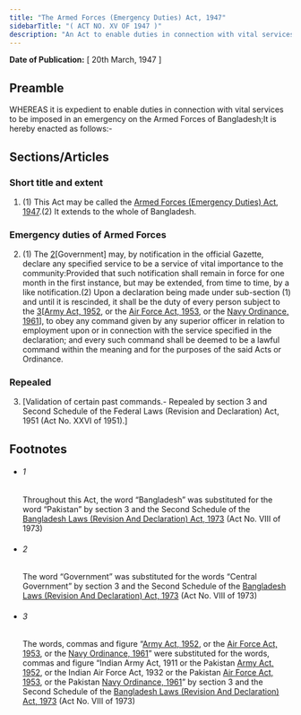 ```yaml
---
title: "The Armed Forces (Emergency Duties) Act, 1947"
sidebarTitle: "( ACT NO. XV OF 1947 )"
description: "An Act to enable duties in connection with vital services to be imposed in an emergency on the Armed Forces of Bangladesh.1♣"
---
```


**Date of Publication:** [ 20th March, 1947 ]

## Preamble

WHEREAS it is expedient to enable duties in connection with vital services to be imposed in an emergency on the Armed Forces of Bangladesh;It is hereby enacted as follows:-

## Sections/Articles

### Short title and extent

1. (1) This Act may be called the [Armed Forces (Emergency Duties) Act, 1947](/act-219.html "Armed Forces (Emergency Duties) Act, 1947").(2) It extends to the whole of Bangladesh.

### Emergency duties of Armed Forces

2. (1) The [2](1)[Government] may, by notification in the official Gazette, declare any specified service to be a service of vital importance to the community:Provided that such notification shall remain in force for one month in the first instance, but may be extended, from time to time, by a like notification.(2) Upon a declaration being made under sub-section (1) and until it is rescinded, it shall be the duty of every person subject to the [3](2)[[Army Act, 1952](/act-248.html "Army Act, 1952"), or the [Air Force Act, 1953](/act-256.html "Air Force Act, 1953"), or the [Navy Ordinance, 1961](/act-310.html "Navy Ordinance, 1961")], to obey any command given by any superior officer in relation to employment upon or in connection with the service specified in the declaration; and every such command shall be deemed to be a lawful command within the meaning and for the purposes of the said Acts or Ordinance.

### Repealed

3. [Validation of certain past commands.- Repealed by section 3 and Second Schedule of the Federal Laws (Revision and Declaration) Act, 1951 (Act No. XXVI of 1951).]

## Footnotes

- ###### 1

  Throughout this Act, the word “Bangladesh” was substituted for the word “Pakistan” by section 3 and the Second Schedule of the [Bangladesh Laws (Revision And Declaration) Act, 1973](/act-430.html "Bangladesh Laws (Revision And Declaration) Act, 1973") (Act No. VIII of 1973)

- ###### 2

  The word “Government” was substituted for the words “Central Government” by section 3 and the Second Schedule of the [Bangladesh Laws (Revision And Declaration) Act, 1973](/act-430.html "Bangladesh Laws (Revision And Declaration) Act, 1973") (Act No. VIII of 1973)

- ###### 3

  The words, commas and figure “[Army Act, 1952](/act-248.html "Army Act, 1952"), or the [Air Force Act, 1953](/act-256.html "Air Force Act, 1953"), or the [Navy Ordinance, 1961](/act-310.html "Navy Ordinance, 1961")” were substituted for the words, commas and figure “Indian Army Act, 1911 or the Pakistan [Army Act, 1952](/act-248.html "Army Act, 1952"), or the Indian Air Force Act, 1932 or the Pakistan [Air Force Act, 1953](/act-256.html "Air Force Act, 1953"), or the Pakistan [Navy Ordinance, 1961](/act-310.html "Navy Ordinance, 1961")” by section 3 and the Second Schedule of the [Bangladesh Laws (Revision And Declaration) Act, 1973](/act-430.html "Bangladesh Laws (Revision And Declaration) Act, 1973") (Act No. VIII of 1973)
